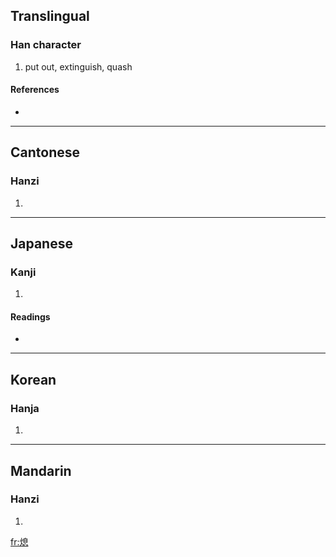 ==Translingual==

===Han character===
{{Han char|rn=86|rad=火|as=10|sn=14|four=9683<sub>0</sub>|canj=火竹山心 (FHUP)}}

# put out, extinguish, quash

====References====
* {{Han ref|kx=0679.030|dkj=19287|dj=1090.260|hdz=32223.130|uh=7184|ud=29060|bh=BAB6|bd=47798}}

----

==Cantonese==

===Hanzi===
{{yue-hanzi|jyut=|y=sik1}}

# {{defn|Cantonese}}

----

==Japanese==

===Kanji===
{{ja-kanji|grade=|rs=火10}}

# {{defn|Japanese}}

====Readings====
* {{ja-readings|on=[[そく]] (soku)|kun=[[きえる]] (kieru), [[やむ]] (yamu)}}

----

==Korean==

===Hanja===
{{ko-hanja|hangeul=식|eumhun=|rv=sik|mr=sik|y=sik}}

# {{defn|Korean}}

----

==Mandarin==

===Hanzi===
{{cmn-hanzi|pin=[[xí]] ([[xi2]])|wg=hsi<sup>2</sup>}}

# {{defn|Mandarin}}

[[fr:熄]]